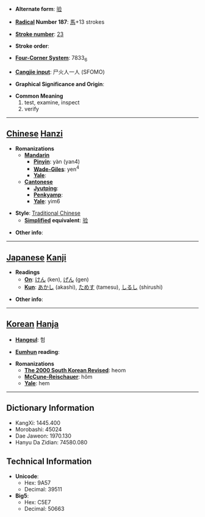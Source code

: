* '''Alternate form''': [[验]]

* '''[[Wiktionary:Chinese radical index| Radical]] Number 187''': [[Wiktionary:Chinese radical index 馬|馬]]+13 strokes

* '''[[Wiktionary:Chinese total strokes index|Stroke number]]''': [[Wiktionary:Chinese total strokes index 23|23]]

* '''Stroke order''': 

* '''[[Wiktionary:Chinese four corner index|Four-Corner System]]''': 7833<sub>6</sub>

* '''[[Wiktionary:Chinese Cangjie index|Cangjie input]]''': 尸火人一人 (SFOMO)

* '''Graphical Significance and Origin''': 

* '''Common Meaning'''
*#test, examine, inspect
*# verify


----

== [[Chinese]] [[Hanzi]] ==

* '''Romanizations'''
** '''[[Mandarin]]'''
*** '''[[Pinyin]]''': yàn (yan4)
*** '''[[Wade-Giles]]''': yen<sup>4</sup>
*** '''[[Yale]]''': 
** '''[[Cantonese]]'''
*** '''[[Jyutping]]''':
*** '''[[Penkyamp]]''': 
*** '''[[Yale]]''': yim6

* '''Style''': [[Traditional Chinese]] 
** '''[[Simplified Chinese|Simplified]] equivalent''': [[验]]

* '''Other info''': 

----

== [[Japanese]] [[Kanji]] ==

* '''Readings'''
** '''[[On]]''': [[けん]] (ken), [[げん]] (gen)
** '''[[Kun]]''': [[あかし]] (akashi), [[ためす]] (tamesu), [[しるし]] (shirushi)

* '''Other info''':  

----

== [[Korean]] [[Hanja]] ==

* '''[[Hangeul]]''': 험

* '''[[Eumhun]] reading''': 

* '''Romanizations'''
** '''[[The 2000 South Korean Revised Romanization|The 2000 South Korean Revised]]''': heom
** '''[[McCune-Reischauer]]''': hŏm
** '''[[Yale]]''': hem

----

== Dictionary Information ==

* KangXi: 1445.400
* Morobashi: 45024
* Dae Jaweon: 1970.130
* Hanyu Da Zidian: 74580.080

== Technical Information ==

* '''Unicode''':
** Hex: 9A57
** Decimal: 39511
* '''Big5''':
** Hex: C5E7
** Decimal: 50663